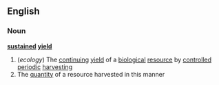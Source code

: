 ==English==
===Noun===
'''[[sustained]] [[yield]]'''
#(''ecology'') The [[continuing]] [[yield]] of a [[biological]] [[resource]] by [[controlled]] [[periodic]] [[harvesting]]
# The [[quantity]] of a resource harvested in this manner